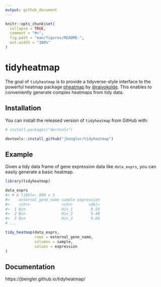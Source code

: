 ```yaml
---
output: github_document
---
```


<!-- README.md is generated from README.Rmd. Please edit that file -->

```r
knitr::opts_chunk$set(
  collapse = TRUE,
  comment = "#>",
  fig.path = "man/figures/README-",
  out.width = "100%"
)
```

# tidyheatmap

<!-- badges: start -->
<!-- badges: end -->

The goal of `tidyheatmap` is to provide a tidyverse-style interface to the powerful heatmap package [pheatmap](https://github.com/raivokolde/pheatmap) by [@raivokolde](https://github.com/raivokolde). This enables to conveniently generate complex heatmaps from tidy data.

## Installation

You can install the released version of `tidyheatmap` from GitHub with:

```r
# install.packages("devtools")

devtools::install_github("jbengler/tidyheatmap")
```

## Example

Given a tidy data frame of gene expression data like `data_exprs`, you can easily generate a basic heatmap. 

```r
library(tidyheatmap)

data_exprs
#> # A tibble: 800 x 3
#>    external_gene_name sample expression
#>    <chr>              <chr>       <dbl>
#>  1 Bsn                Hin_1        9.59
#>  2 Bsn                Hin_2        9.48
#>  3 Bsn                Hin_3        9.66
# ...

tidy_heatmap(data_exprs,
             rows = external_gene_name,
             columns = sample,
             values = expression
)
```

## Documentation

https://jbengler.github.io/tidyheatmap/


